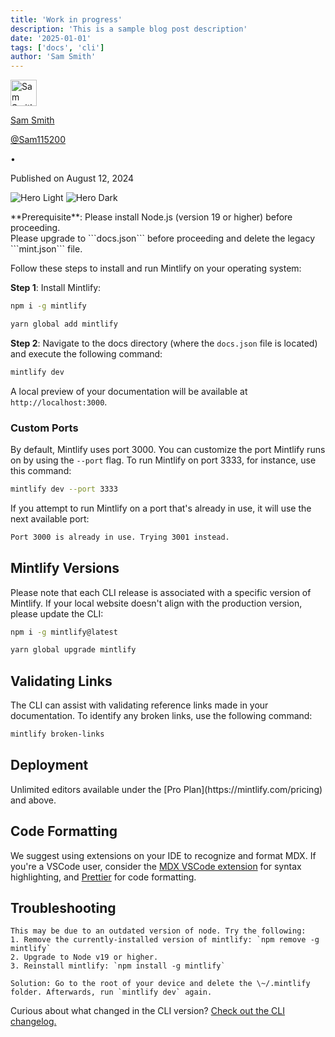 ```yaml
---
title: 'Work in progress'
description: 'This is a sample blog post description'
date: '2025-01-01'
tags: ['docs', 'cli']
author: 'Sam Smith'
---
```


<div class="flex flex-row gap-4">
  <div class="group">
    <a
      target="_blank"
      class="no-underline"
      href="https://twitter.com/Sam115200"
    >
      <div class="flex items-center space-x-3 text-sm">
        <div class="flex items-center justify-center w-10 h-10">
          <img
            alt="Sam Smith"
            width="42"
            height="42"
            class="relative rounded-full bg-white"
            src="/images/sam.webp"
          />
        </div>
        <div class="flex-1 text-left leading-tight group-hover:text-gray-500">
          <p class="font-medium m-0">Sam Smith</p>
          <p class="text-sm font-normal text-gray-500 m-0">@Sam115200</p>
        </div>
      </div>
    </a>
  </div>
  <div class="flex flex-row gap-4 items-center">
    <p class="text-sm text-gray-500 m-0">•</p>
    <p class="text-sm text-gray-500 m-0">Published on August 12, 2024</p>
  </div>
</div>


<img
  className="block dark:hidden"
  src="/images/hero-light.png"
  alt="Hero Light"
/>
<img
  className="hidden dark:block"
  src="/images/hero-dark.png"
  alt="Hero Dark"
/>

<Info>
  **Prerequisite**: Please install Node.js (version 19 or higher) before proceeding. <br />
  Please upgrade to ```docs.json``` before proceeding and delete the legacy ```mint.json``` file.
</Info>

Follow these steps to install and run Mintlify on your operating system:

**Step 1**: Install Mintlify:

<CodeGroup>

  ```bash npm
  npm i -g mintlify
  ```

```bash yarn
yarn global add mintlify
```

</CodeGroup>

**Step 2**: Navigate to the docs directory (where the `docs.json` file is located) and execute the following command:

```bash
mintlify dev
```

A local preview of your documentation will be available at `http://localhost:3000`.

### Custom Ports

By default, Mintlify uses port 3000. You can customize the port Mintlify runs on by using the `--port` flag. To run Mintlify on port 3333, for instance, use this command:

```bash
mintlify dev --port 3333
```

If you attempt to run Mintlify on a port that's already in use, it will use the next available port:

```md
Port 3000 is already in use. Trying 3001 instead.
```

## Mintlify Versions

Please note that each CLI release is associated with a specific version of Mintlify. If your local website doesn't align with the production version, please update the CLI:

<CodeGroup>

```bash npm
npm i -g mintlify@latest
```

```bash yarn
yarn global upgrade mintlify
```

</CodeGroup>

## Validating Links

The CLI can assist with validating reference links made in your documentation. To identify any broken links, use the following command:

```bash
mintlify broken-links
```

## Deployment

<Tip>
  Unlimited editors available under the [Pro
  Plan](https://mintlify.com/pricing) and above.
</Tip>

## Code Formatting

We suggest using extensions on your IDE to recognize and format MDX. If you're a VSCode user, consider the [MDX VSCode extension](https://marketplace.visualstudio.com/items?itemName=unifiedjs.vscode-mdx) for syntax highlighting, and [Prettier](https://marketplace.visualstudio.com/items?itemName=esbenp.prettier-vscode) for code formatting.

## Troubleshooting

<AccordionGroup>
  <Accordion title='Error: Could not load the "sharp" module using the darwin-arm64 runtime'>

    This may be due to an outdated version of node. Try the following:
    1. Remove the currently-installed version of mintlify: `npm remove -g mintlify`
    2. Upgrade to Node v19 or higher.
    3. Reinstall mintlify: `npm install -g mintlify`
  </Accordion>

  <Accordion title="Issue: Encountering an unknown error">
  
    Solution: Go to the root of your device and delete the \~/.mintlify folder. Afterwards, run `mintlify dev` again.
  </Accordion>
</AccordionGroup>

Curious about what changed in the CLI version? [Check out the CLI changelog.](https://www.npmjs.com/package/mintlify?activeTab=versions)

